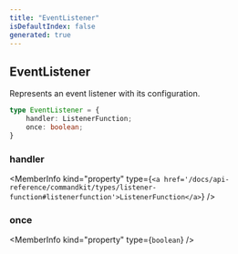 ```yaml
---
title: "EventListener"
isDefaultIndex: false
generated: true
---
```



<!-- This file was generated from the CommandKit source. Do not modify. Instead, re-run the "docgen" script -->


## EventListener

<GenerationInfo sourceFile="packages/commandkit/src/app/handlers/AppEventsHandler.ts" sourceLine="14" packageName="commandkit" />

Represents an event listener with its configuration.

```ts title="Signature"
type EventListener = {
    handler: ListenerFunction;
    once: boolean;
}
```

<div className="members-wrapper">

### handler

<MemberInfo kind="property" type={`<a href='/docs/api-reference/commandkit/types/listener-function#listenerfunction'>ListenerFunction</a>`}   />


### once

<MemberInfo kind="property" type={`boolean`}   />




</div>
